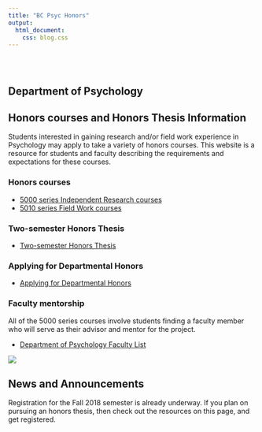 ```yaml
---
title: "BC Psyc Honors"
output: 
  html_document:
    css: blog.css
---
```


<style type="text/css">
.title {
  display: none;
}

#getting-started img {
  margin-right: 10px;
}

</style>

<div class="row" style="padding-top: 30px;">
<div class="col-sm-6">

# Department of Psychology

## Honors courses and Honors Thesis Information

Students interested in gaining research and/or field work experience in Psychology may apply to take a variety of honors courses. This website is a resource for students and faculty describing the requirements and expectations for these courses.

### Honors courses

- [5000 series Independent Research courses](./5000.html)
- [5010 series Field Work courses](./5010.html)

### Two-semester Honors Thesis

- [Two-semester Honors Thesis](./thesis.html)

### Applying for Departmental Honors

- [Applying for Departmental Honors](./departmenthonors.html)


### Faculty mentorship

All of the 5000 series courses involve students finding a faculty member who will serve as their advisor and mentor for the project.

- [Department of Psychology Faculty List](http://www.brooklyn.cuny.edu/web/academics/schools/naturalsciences/undergraduate/psychology/faculty.php)





</div>
<div class="col-sm-6">

![](images/BC.jpg)

## News and Announcements

Registration for the Fall 2018 semester is already underway. If you plan on pursuing an honors thesis, then check out the resources on this page, and get registered.

</div>
